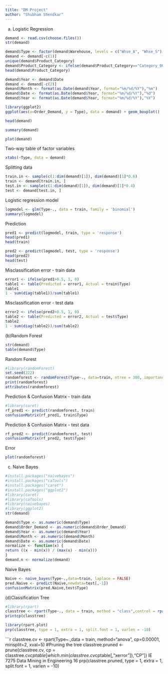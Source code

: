 ```yaml
---
title: "DM Project"
author: "Shubham Shendkar"
---
```

(a) Logistic Regression
```r
demand <- read.csv(choose.files())
str(demand)
```
```r
demand$Type <- factor(demand$Warehouse, levels = c("Whse_A", "Whse_S"), labels = c(1,0))
demand <- demand[-c(1)]
unique(demand$Product_Category)
demand$Product_Category <- ifelse(demand$Product_Category=="Category_001",1,2)
head(demand$Product_Category)
```
```r
demand$Year <- demand$Date
demand <- demand[-c(2)]
demand$Month <- format(as.Date(demand$Year, format="%m/%d/%Y"),"%m")
demand$Date <- format(as.Date(demand$Year, format="%m/%d/%Y"),"%d")
demand$Year <- format(as.Date(demand$Year, format="%m/%d/%Y"),"%Y")
```
```r
library(ggplot2)
ggplot(aes(x=Order_Demand, y = Type), data = demand) + geom_boxplot()
```
```r
head(demand)
```
```r
summary(demand)
```
```r
plot(demand)
```
Two-way table of factor variables
```r
xtabs(~Type, data = demand)
```
Splitting data
```r
train.in <- sample(c(1:dim(demand)[1]), dim(demand)[1]*0.6)
train <- demand[train.in, ]
test.in <- sample(c(1:dim(demand)[1]), dim(demand)[1]*0.4)
test <- demand[test.in, ]
```
Logistic regression model
```r
logmodel <- glm(Type~., data = train, family = 'binomial')
summary(logmodel)
```
Prediction
```r
pred1 <- predict(logmodel, train, type = 'response')
head(pred1)
head(train)
```
```r
pred2 <- predict(logmodel, test, type = 'response')
head(pred2)
head(test)
```
Misclassification error - train data
```r
error1 <- ifelse(pred1>0.5, 1, 0)
table1 <- table(Predicted = error1, Actual = train$Type)
table1
1 - sum(diag(table1))/sum(table1)
```
Misclassification error - test data
```r
error2 <- ifelse(pred2>0.5, 1, 0)
table2 <- table(Predicted = error2, Actual = test$Type)
table2
1 - sum(diag(table2))/sum(table2)
```
(b)Random Forest
```r
str(demand)
table(demand$Type)
```
Random Forest
```r
#library(randomForest)
set.seed(222)
randomforest <- randomForest(Type~., data=train, ntree = 300, importance = TRUE, proximity = TRUE)
print(randomforest)
attributes(randomforest)
```
Prediction & Confusion Matrix - train data
```r
#library(caret)
rf_pred1 <- predict(randomforest, train)
confusionMatrix(rf_pred1, train$Type)
```
Prediction & Confusion Matrix - test data
```r
rf_pred2 <- predict(randomforest, test)
confusionMatrix(rf_pred2, test$Type)
```
Error
```r
plot(randomforest)
```
(c) Naive Bayes
```r
#install.packages("naivebayes")
#install.packages("caTools")
#install.packages("caret")
#install.packages("ggplot2")
#library(caret)
#library(caTools)
#library(naivebayes)
#library(ggplot2)
str(demand)
```
```r
demand$Type <- as.numeric(demand$Type)
demand$Order_Demand <- as.numeric(demand$Order_Demand)
demand$Year <- as.numeric(demand$Year)
demand$Month <- as.numeric(demand$Month)
demand$Date <- as.numeric(demand$Date)
normalize <- function(x) {
return ((x - min(x)) / (max(x) - min(x)))
}
demand.n <- normalize(demand)
```
Naive Bayes
```r
Naive <- naive_bayes(Type~.,data=train, laplace = FALSE)
pred.Naive <- predict(Naive,newdata=test[,-1])
confusionMatrix(pred.Naive,test$Type)
```
(d)Classification Tree
```r
#library(rpart)
classtree <- rpart(Type~., data = train, method = "class",control = rpart.control(maxdepth = 3))
printcp(classtree)
```
```r
library(rpart.plot)
prp(classtree, type = 1, extra = 1, split.font = 1, varlen = -10)
```
```r
classtree.cv <- rpart(Type~.,data = train, method="anova", cp=0.00001, minsplit=2, xval=5)
#Pruning the tree
classtree.pruned <- prune(classtree.cv, cp = classtree.cv$cptable[which.min(classtree.cv$cptable[,"xerror"]),"CP"])
IE 7275 Data Mining in Engineering
16
prp(classtree.pruned, type = 1, extra = 1, split.font = 1, varlen = -10)